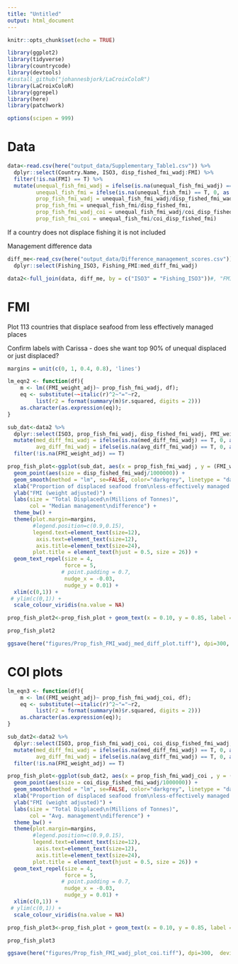 ```yaml
---
title: "Untitled"
output: html_document
---
```


```r
knitr::opts_chunk$set(echo = TRUE)
```

```r
library(ggplot2)
library(tidyverse)
library(countrycode)
library(devtools)
#install_github("johannesbjork/LaCroixColoR")
library(LaCroixColoR)
library(ggrepel)
library(here)
library(patchwork)

options(scipen = 999)
```

# Data
```r
data<-read.csv(here("output_data/Supplementary_Table1.csv")) %>% 
  dplyr::select(Country.Name, ISO3, disp_fished_fmi_wadj:FMI) %>% 
  filter(!is.na(FMI) == T) %>% 
  mutate(unequal_fish_fmi_wadj = ifelse(is.na(unequal_fish_fmi_wadj) == T, 0, as.numeric(unequal_fish_fmi_wadj)),
         unequal_fish_fmi = ifelse(is.na(unequal_fish_fmi) == T, 0, as.numeric(unequal_fish_fmi)),
         prop_fish_fmi_wadj = unequal_fish_fmi_wadj/disp_fished_fmi_wadj,
         prop_fish_fmi = unequal_fish_fmi/disp_fished_fmi,
         prop_fish_fmi_wadj_coi = unequal_fish_fmi_wadj/coi_disp_fished_fmi_wadj,
         prop_fish_fmi_coi = unequal_fish_fmi/coi_disp_fished_fmi)
```

If a country does not displace fishing it is not included

Management difference data

```r
diff_me<-read_csv(here("output_data/Difference_management_scores.csv")) %>% 
  dplyr::select(Fishing_ISO3, Fishing_FMI:med_diff_fmi_wadj)
```

```r
data2<-full_join(data, diff_me, by = c("ISO3" = "Fishing_ISO3"))#, "FMI_weight_adj" = #"Fishing_FMI_wadj"))
```

# FMI

Plot 113 countries that displace seafood from less effectively managed places

Confirm labels with Carissa - does she want top 90% of unequal displaced or just displaced?

```r
margins = unit(c(0, 1, 0.4, 0.8), 'lines')

lm_eqn2 <- function(df){
    m <- lm((FMI_weight_adj)~ prop_fish_fmi_wadj, df);
    eq <- substitute(~~italic(r)^2~"="~r2, 
         list(r2 = format(summary(m)$r.squared, digits = 2)))
    as.character(as.expression(eq));
}

```

```r
sub_dat<-data2 %>% 
  dplyr::select(ISO3, prop_fish_fmi_wadj, disp_fished_fmi_wadj, FMI_weight_adj, med_diff_fmi_wadj, avg_diff_fmi_wadj) %>% 
  mutate(med_diff_fmi_wadj = ifelse(is.na(med_diff_fmi_wadj) == T, 0, as.numeric(med_diff_fmi_wadj)),
         avg_diff_fmi_wadj = ifelse(is.na(avg_diff_fmi_wadj) == T, 0, as.numeric(avg_diff_fmi_wadj))) %>% 
  filter(!is.na(FMI_weight_adj) == T)

```

```r
prop_fish_plot<-ggplot(sub_dat, aes(x = prop_fish_fmi_wadj , y = (FMI_weight_adj/100), label = ISO3, col = med_diff_fmi_wadj)) +
  geom_point(aes(size = disp_fished_fmi_wadj/1000000)) +
  geom_smooth(method = "lm", se=FALSE, color="darkgrey", linetype = "dashed", formula = y~x) +
  xlab("Proportion of displaced seafood from\nless-effectively managed places") +
  ylab("FMI (weight adjusted)") +
  labs(size = "Total Displaced\n(Millions of Tonnes)",
       col = "Median management\ndifference") +
  theme_bw() +
  theme(plot.margin=margins,
        #legend.position=c(0.9,0.15),
        legend.text=element_text(size=12),
         axis.text=element_text(size=12),
         axis.title=element_text(size=24),
        plot.title = element_text(hjust = 0.5, size = 26)) +
  geom_text_repel(size = 4, 
                  force = 5,
                 # point.padding = 0.7,
                  nudge_x = -0.03,
                  nudge_y = 0.01) +
  xlim(c(0,1)) +
 # ylim(c(0,1)) +
  scale_colour_viridis(na.value = NA)
```


```r
prop_fish_plot2<-prop_fish_plot + geom_text(x = 0.10, y = 0.85, label = lm_eqn2(sub_dat), parse = TRUE, size = 8.5) 

prop_fish_plot2
```

```r
ggsave(here("figures/Prop_fish_FMI_wadj_med_diff_plot.tiff"), dpi=300,  device = "tiff", width = 22, height=18, units = "cm")
```

# COI plots

```r
lm_eqn3 <- function(df){
    m <- lm((FMI_weight_adj)~ prop_fish_fmi_wadj_coi, df);
    eq <- substitute(~~italic(r)^2~"="~r2, 
         list(r2 = format(summary(m)$r.squared, digits = 2)))
    as.character(as.expression(eq));
}
```


```r
sub_dat2<-data2 %>% 
  dplyr::select(ISO3, prop_fish_fmi_wadj_coi, coi_disp_fished_fmi_wadj, FMI_weight_adj, med_diff_fmi_wadj, avg_diff_fmi_wadj) %>% 
  mutate(med_diff_fmi_wadj = ifelse(is.na(med_diff_fmi_wadj) == T, 0, as.numeric(med_diff_fmi_wadj)),
         avg_diff_fmi_wadj = ifelse(is.na(avg_diff_fmi_wadj) == T, 0, as.numeric(avg_diff_fmi_wadj))) %>% 
  filter(!is.na(FMI_weight_adj) == T)

```

```r
prop_fish_plot<-ggplot(sub_dat2, aes(x = prop_fish_fmi_wadj_coi , y = (FMI_weight_adj/100), label = ISO3))+#, col = avg_diff_fmi_wadj)) +
  geom_point(aes(size = coi_disp_fished_fmi_wadj/1000000)) +
  geom_smooth(method = "lm", se=FALSE, color="darkgrey", linetype = "dashed", formula = y~x) +
  xlab("Proportion of displaced seafood from\nless-effectively managed places") +
  ylab("FMI (weight adjusted)") +
  labs(size = "Total Displaced\n(Millions of Tonnes)",
       col = "Avg. management\ndifference") +
  theme_bw() +
  theme(plot.margin=margins,
        #legend.position=c(0.9,0.15),
        legend.text=element_text(size=12),
         axis.text=element_text(size=12),
         axis.title=element_text(size=24),
        plot.title = element_text(hjust = 0.5, size = 26)) +
  geom_text_repel(size = 4, 
                  force = 5,
                 # point.padding = 0.7,
                  nudge_x = -0.03,
                  nudge_y = 0.01) +
  xlim(c(0,1)) +
 # ylim(c(0,1)) +
  scale_colour_viridis(na.value = NA)
```


```r
prop_fish_plot3<-prop_fish_plot + geom_text(x = 0.10, y = 0.85, label = lm_eqn3(sub_dat2), parse = TRUE, size = 8.5) 

prop_fish_plot3
```

```r
ggsave(here("figures/Prop_fish_FMI_wadj_plot_coi.tiff"), dpi=300,  device = "tiff", width = 22, height=18, units = "cm")
```
